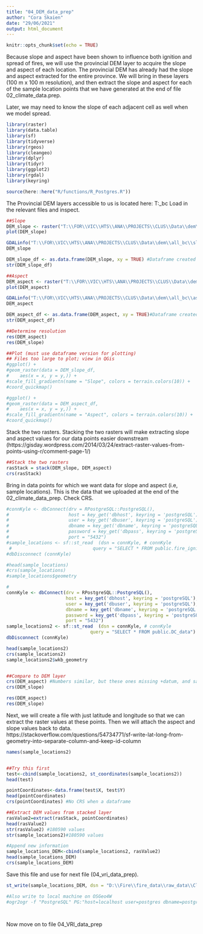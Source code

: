 ```yaml
---
title: "04_DEM_data_prep"
author: "Cora Skaien"
date: "29/06/2021"
output: html_document
---
```


```r
knitr::opts_chunk$set(echo = TRUE)
```


Because slope and aspect have been shown to influence both ignition and spread of fires, we will use the provincial DEM layer to acquire the slope and aspect of each location. The provincial DEM has already had the slope and aspect extracted for the entire province. We will bring in these layers (100 m x 100 m resolution), and then extract the slope and aspect for each of the sample location points that we have generated at the end of file 02_climate_data.prep.

Later, we may need to know the slope of each adjacent cell as well when we model spread.


```r
library(raster)
library(data.table)
library(sf)
library(tidyverse)
library(rgeos)
library(cleangeo)
library(dplyr)
library(tidyr)
library(ggplot2)
library(rgdal)
library(keyring)

source(here::here("R/functions/R_Postgres.R"))
```

The Provincial DEM layers accessible to us is located here: T:\FOR\VIC\HTS\ANA\PROJECTS\CLUS\Data\dem\all_bc 
Load in the relevant files and inspect.

```r
##Slope
DEM_slope <- raster("T:\\FOR\\VIC\\HTS\\ANA\\PROJECTS\\CLUS\\Data\\dem\\all_bc\\slope_ha_bc.tif")
plot(DEM_slope)

GDALinfo("T:\\FOR\\VIC\\HTS\\ANA\\PROJECTS\\CLUS\\Data\\dem\\all_bc\\slope_ha_bc.tif")
DEM_slope

DEM_slope_df <- as.data.frame(DEM_slope, xy = TRUE) #Dataframe created for mapping; but we see later that the files is >2GB and thus too large to map in R
str(DEM_slope_df)

##Aspect
DEM_aspect <- raster("T:\\FOR\\VIC\\HTS\\ANA\\PROJECTS\\CLUS\\Data\\dem\\all_bc\\aspect_ha_bc.tif")
plot(DEM_aspect)

GDALinfo("T:\\FOR\\VIC\\HTS\\ANA\\PROJECTS\\CLUS\\Data\\dem\\all_bc\\aspect_ha_bc.tif")
DEM_aspect

DEM_aspect_df <- as.data.frame(DEM_aspect, xy = TRUE)#Dataframe created for mapping; but we see later that the files is >2GB and thus too large to map in R
str(DEM_aspect_df)

##Determine resolution
res(DEM_aspect)
res(DEM_slope)

##Plot (must use dataframe version for plotting)
## Files too large to plot; view in QGis
#ggplot() +
#geom_raster(data = DEM_slope_df,
#    aes(x = x, y = y,)) +
#scale_fill_gradientn(name = "Slope", colors = terrain.colors(10)) + 
#coord_quickmap()

#ggplot() +
#geom_raster(data = DEM_aspect_df,
#    aes(x = x, y = y,)) +
#scale_fill_gradientn(name = "Aspect", colors = terrain.colors(10)) + 
#coord_quickmap()
```

Stack the two rasters. Stacking the two rasters will make extracting slope and aspect values for our data points easier downstream (https://gisday.wordpress.com/2014/03/24/extract-raster-values-from-points-using-r/comment-page-1/)

```r
##Stack the two rasters
rasStack = stack(DEM_slope, DEM_aspect)
crs(rasStack)

```

Bring in data points for which we want data for slope and aspect (i.e, sample locations). This is the data that we uploaded at the end of the 02_climate_data_prep. Check CRS.

```r
#connKyle <- dbConnect(drv = RPostgreSQL::PostgreSQL(), 
#                      host = key_get('dbhost', keyring = 'postgreSQL'),
#                      user = key_get('dbuser', keyring = 'postgreSQL'),
#                      dbname = key_get('dbname', keyring = 'postgreSQL'),
#                      password = key_get('dbpass', keyring = 'postgreSQL'),
#                      port = "5432")
#sample_locations <- sf::st_read  (dsn = connKyle, # connKyle
 #                              query = "SELECT * FROM public.fire_ignitions_veg_climate")
#dbDisconnect (connKyle)

#head(sample_locations)
#crs(sample_locations)
#sample_locations$geometry

#
connKyle <- dbConnect(drv = RPostgreSQL::PostgreSQL(), 
                      host = key_get('dbhost', keyring = 'postgreSQL'),
                      user = key_get('dbuser', keyring = 'postgreSQL'),
                      dbname = key_get('dbname', keyring = 'postgreSQL'),
                      password = key_get('dbpass', keyring = 'postgreSQL'),
                      port = "5432")
sample_locations2 <- sf::st_read  (dsn = connKyle, # connKyle
                               query = "SELECT * FROM public.DC_data")
dbDisconnect (connKyle)

head(sample_locations2)
crs(sample_locations2)
sample_locations2$wkb_geometry


##Compare to DEM layer
crs(DEM_aspect) #Numbers similar, but these ones missing +datum, and sample_locations missing +ellps
crs(DEM_slope)

res(DEM_aspect)
res(DEM_slope)

```

Next, we will create a file with just latitude and longitude so that we can extract the raster values at these points. Then we will attach the aspect and slope values back to data.
https://stackoverflow.com/questions/54734771/sf-write-lat-long-from-geometry-into-separate-column-and-keep-id-column

```r
names(sample_locations2)


##Try this first
test<-cbind(sample_locations2, st_coordinates(sample_locations2))
head(test)

pointCoordinates<-data.frame(test$X, test$Y)
head(pointCoordinates)
crs(pointCoordinates) #No CRS when a dataframe

##Extract DEM values from stacked layer
rasValue2=extract(rasStack, pointCoordinates)
head(rasValue2)
str(rasValue2) #180590 values
str(sample_locations2)#180590 values

#Append new information
sample_locations_DEM<-cbind(sample_locations2, rasValue2)
head(sample_locations_DEM)
crs(sample_locations_DEM)

```

Save this file and use for next file (04_vri_data_prep).

```r

st_write(sample_locations_DEM, dsn = "D:\\Fire\\fire_data\\raw_data\\ClimateBC_Data\\DC_data_2.shp", delete_layer=TRUE)

#Also write to local machine on OSGeo4W
#ogr2ogr -f "PostgreSQL" PG:"host=localhost user=postgres dbname=postgres password=postgres port=5432" D:\\Fire\\fire_data\\raw_data\\ClimateBC_Data\\DC_data_2.shp -overwrite -a_srs EPSG:3005 -progress --config PG_USE_COPY YES -nlt PROMOTE_TO_MULTI




```



############## Now move on to file 04_VRI_data_prep#############
